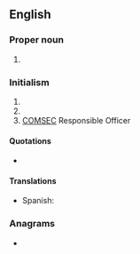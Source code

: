 {{also|cro|cró}}
==English==
{{wikipedia}}

===Proper noun===
{{en-proper-noun}}

# {{label|en|sports}} {{abbreviation of|lang=en|Croatia}}

===Initialism===
{{rfc-header|Initialism}}
{{en-initialism}}

# {{w|Cathode-Ray Oscilloscope}} <!-- Wikipedia redirect => [[W:Oscilloscope]] -->
# {{w|Contract Research Organization}} <!-- Wikipedia redirect => [[W:Contract research organization]] -->
# [[COMSEC]] Responsible Officer

====Quotations====
* {{seeCites}}

====Translations====
{{trans-top|Cathode-Ray Oscilloscope}}
{{trans-mid}}
{{trans-bottom}}

{{trans-top|Contract Research Organization}}
* Spanish: {{t|es|Organización de Investigación por Contrato|f}}
{{trans-mid}}
{{trans-bottom}}

{{trans-top|COMSEC Responsible Officer}}
{{trans-mid}}
{{trans-bottom}}

===Anagrams===
* {{anagrams|en|Cor.|OCR|ORC|ROC|cor|cor-|orc|roc}}